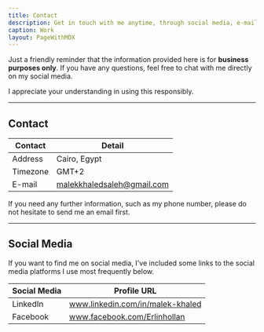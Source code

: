 ```yaml
---
title: Contact
description: Get in touch with me anytime, through social media, e-mail, or phone number.
caption: Work
layout: PageWithMDX
---
```


Just a friendly reminder that the information provided here is for **business purposes only**. If you have any questions, feel free to chat with me directly on my social media.

I appreciate your understanding in using this responsibly.

---

## Contact

| Contact  | Detail                     |
| -------- | -------------------------- |
| Address  | Cairo, Egypt               |
| Timezone | GMT+2                      |
| E-mail   | malekkhaledsaleh@gmail.com |

If you need any further information, such as my phone number, please do not hesitate to send me an email first.

---

## Social Media

If you want to find me on social media, I've included some links to the social media platforms I use most frequently below.

| Social Media | Profile URL                      |
| ------------ | -------------------------------- |
| LinkedIn     | www.linkedin.com/in/malek-khaled |
| Facebook     | www.facebook.com/Erlinhollan     |
